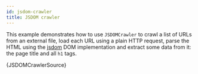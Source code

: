 ```yaml
---
id: jsdom-crawler
title: JSDOM crawler
---
```



This example demonstrates how to use <ApiLink to="jsdom-crawler/class/JSDOMCrawler">`JSDOMCrawler`</ApiLink> to crawl a list of URLs from an external file, load each URL using a plain HTTP request, parse the HTML using the [jsdom](https://www.npmjs.com/package/jsdom) DOM implementation and extract some data from it: the page title and all `h1` tags.

<CodeBlock className="language-js">
	{JSDOMCrawlerSource}
</CodeBlock>